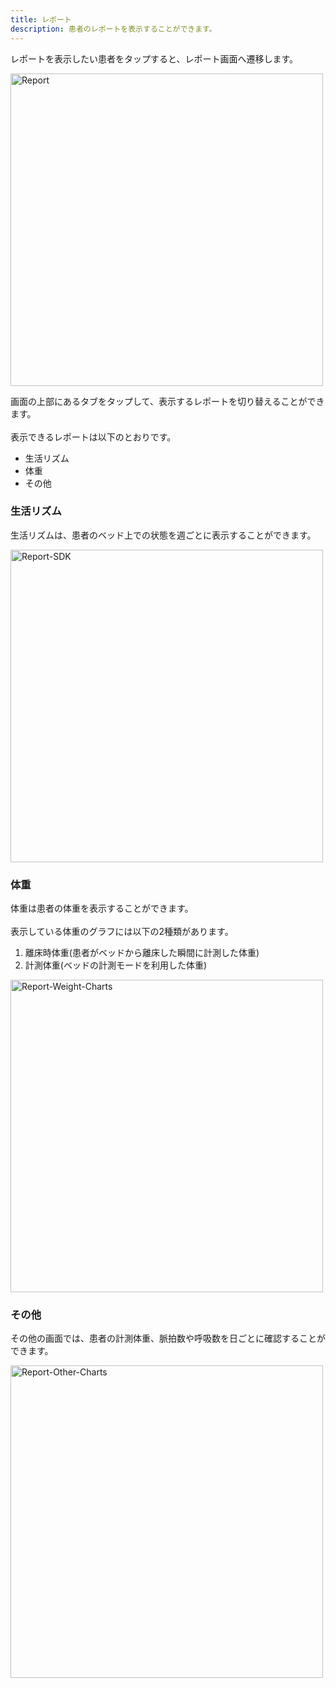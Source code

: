 ```yaml
---
title: レポート
description: 患者のレポートを表示することができます。
---
```


レポートを表示したい患者をタップすると、レポート画面へ遷移します。

<Image zoom src="/assets/report/report.png" alt="Report" height="500" />

画面の上部にあるタブをタップして、表示するレポートを切り替えることができます。<br></br>
表示できるレポートは以下のとおりです。

- 生活リズム
- 体重
- その他

### 生活リズム

生活リズムは、患者のベッド上での状態を週ごとに表示することができます。

<Image zoom src="/assets/report/report-sdk.png" alt="Report-SDK" height="500" />

### 体重

体重は患者の体重を表示することができます。<br></br>
表示している体重のグラフには以下の2種類があります。

1. 離床時体重(患者がベッドから離床した瞬間に計測した体重)
2. 計測体重(ベッドの計測モードを利用した体重)

<Image zoom src="/assets/report/report-weight-charts.png" alt="Report-Weight-Charts" height="500" />

### その他

その他の画面では、患者の計測体重、脈拍数や呼吸数を日ごとに確認することができます。

<Image zoom src="/assets/report/report-other-charts.png" alt="Report-Other-Charts" height="500" />
